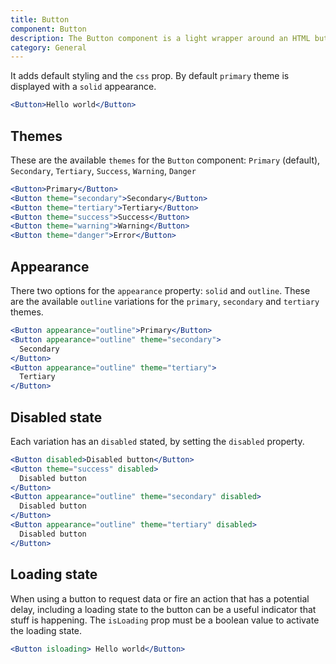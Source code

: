 ```yaml
---
title: Button
component: Button
description: The Button component is a light wrapper around an HTML button element.
category: General
---
```


It adds default styling and the `css` prop. By default `primary` theme is displayed with a `solid` appearance.

```jsx live center
<Button>Hello world</Button>
```

## Themes

These are the available `themes` for the `Button` component: `Primary` (default), `Secondary`, `Tertiary`, `Success`, `Warning`, `Danger`

```jsx preview center
<Button>Primary</Button>
<Button theme="secondary">Secondary</Button>
<Button theme="tertiary">Tertiary</Button>
<Button theme="success">Success</Button>
<Button theme="warning">Warning</Button>
<Button theme="danger">Error</Button>
```

## Appearance

There two options for the `appearance` property: `solid` and `outline`. These are the available `outline` variations for the `primary`, `secondary` and `tertiary` themes.

```jsx preview center
<Button appearance="outline">Primary</Button>
<Button appearance="outline" theme="secondary">
  Secondary
</Button>
<Button appearance="outline" theme="tertiary">
  Tertiary
</Button>
```

## Disabled state

Each variation has an `disabled` stated, by setting the `disabled` property.

```jsx preview center
<Button disabled>Disabled button</Button>
<Button theme="success" disabled>
  Disabled button
</Button>
<Button appearance="outline" theme="secondary" disabled>
  Disabled button
</Button>
<Button appearance="outline" theme="tertiary" disabled>
  Disabled button
</Button>
```

## Loading state

When using a button to request data or fire an action that has a potential delay, including a loading state to the button can be a useful indicator that stuff is happening. The `isLoading` prop must be a boolean value to activate the loading state.

```jsx live center
<Button isloading> Hello world</Button>
```
